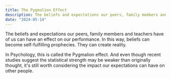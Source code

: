 ```yaml
---
title: The Pygmalion Effect
description: The beliefs and expectations our peers, family members and teachers have of us can become self-fulfilling prophecies.
date: "2024-05-14"
---
```



The beliefs and expectations our peers, family members and teachers have of us can have an effect on our performance. In this way, beliefs can become self-fulfilling prophecies. They can create reality.

<Sidenote content='Pygmalion Effect: https://thedecisionlab.com/biases/the-pygmalion-effect.'/>

In Psychology, this is called the Pygmalion effect. And even though recent studies suggest the statistical strength may be weaker than originally thought, it's still worth considering the impact our expectations can have on other people.
